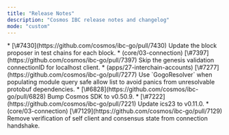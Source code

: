 ```yaml
---
title: "Release Notes"
description: "Cosmos IBC release notes and changelog"
mode: "custom"
---
```


<Update version="8.5.2" date="2024-11-05">
  * [\#7430](https://github.com/cosmos/ibc-go/pull/7430) Update the block proposer in test chains for each block.
  * (core/03-connection) [\#7397](https://github.com/cosmos/ibc-go/pull/7397) Skip the genesis validation connectionID for localhost client.
</Update>

<Update version="8.5.1" date="2024-09-13">
  * (apps/27-interchain-accounts) [\#7277](https://github.com/cosmos/ibc-go/pull/7277) Use `GogoResolver` when populating module query safe allow list to avoid panics from unresolvable protobuf dependencies.
</Update>

<Update version="8.5.0" date="2024-08-30">
  * [\#6828](https://github.com/cosmos/ibc-go/pull/6828) Bump Cosmos SDK to v0.50.9.
  * [\#7222](https://github.com/cosmos/ibc-go/pull/7221) Update ics23 to v0.11.0.
  * (core/03-connection) [\#7129](https://github.com/cosmos/ibc-go/pull/7129) Remove verification of self client and consensus state from connection handshake.
</Update>